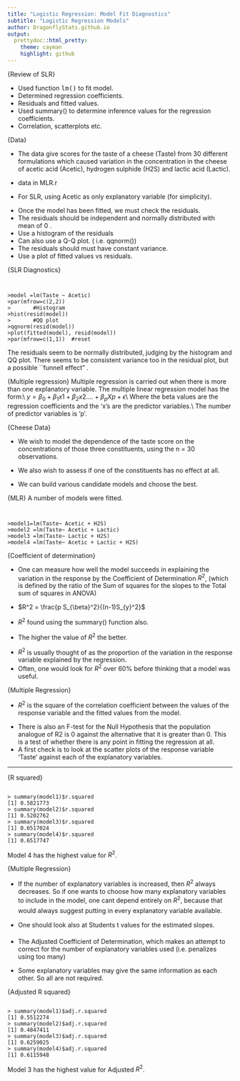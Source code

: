 ```yaml
---
title: "Logistic Regression: Model Fit Diagnostics"
subtitle: "Logistic Regression Models"
author: DragonflyStats.github.io
output:
  prettydoc::html_pretty:
    theme: cayman
    highlight: github
---
```

<!-- ############################################# -->
{Review of SLR}
<ul>
<li> Used function <tt>lm()</tt> to fit model.
<li> Determined regression coefficients.
<li> Residuals and fitted values.
<li> Used summary() to determine inference values for the regression coefficients.
<li> Correlation, scatterplots etc.
</ul>



<!-- ############################################# -->
{Data}
<ul>

<li>
The data give scores for the taste of a cheese (Taste) from 30 different formulations which caused variation
in the concentration in the cheese of acetic acid (Acetic), hydrogen sulphide (H2S)
and lactic acid (Lactic).

<li> data in MLR.r

<li> For SLR, using Acetic as only explanatory variable (for simplicity).
</ul>





\section{SLR Diagnostics}

<ul>
<li> Once the model has been fitted, we must check the residuals.
<li> The residuals should be independent and normally distributed with
mean of 0 .
<li> Use a histogram of the residuals
<li> Can also use a Q-Q plot. ( i.e. qqnorm())
<li> The residuals should must have constant variance.
<li> Use a plot of fitted values vs residuals.
</ul>


<!-- ############################################# -->

{SLR Diagnostics}
<pre><code>

>model =lm(Taste ~ Acetic)
>par(mfrow=c(2,2))
>       #Histogram
>hist(resid(model))
>       #QQ plot
>qqnorm(resid(model))
>plot(fitted(model), resid(model))
>par(mfrow=c(1,1))	#reset
</code></pre>

The residuals seem to be normally distributed, judging by the histogram and QQ plot.
There seems to be consistent variance too in the residual plot, but a possible ``funnell effect" .



<!-- ############################################# -->
 {Multiple regression}
Multiple regression is carried out when there is more than one
explanatory variable.
The multiple linear regression model has the form:\\
$y = \beta_{0} + \beta_{1}x1 + \beta_{2}x2 ....+ \beta_{p}Xp + \epsilon$\\
Where the beta values are the regression coefficients and the 'x's are the predictor variables.\\
The number of predictor variables is 'p'.



<!-- ############################################# -->
{Cheese Data}
<ul>

<li> We wish to model the dependence of the taste score
on the concentrations of those three constituents, using the n = 30 observations.

<li> We also wish to assess if one of the constituents has no effect at all.
<li> We can build various candidate models and choose the best.

</ul>

<!-- ############################################# -->

{MLR}
A number of models were fitted.
<pre><code>

>model1=lm(Taste~ Acetic + H2S)
>model2 =lm(Taste~ Acetic + Lactic)
>model3 =lm(Taste~ Lactic + H2S)
>model4 =lm(Taste~ Acetic + Lactic + H2S)
</code></pre>




<!-- ############################################# -->
 {Coefficient of determination}
<ul>
<li> One can measure how well the model succeeds in explaining the variation in the
response by the Coefficient of Determination $R^2$, (which is defined by the ratio of the
Sum of squares for the slopes to the Total sum of squares in ANOVA)

<li> $R^2 = \frac{p S_{\beta}^2}{(n-1)S_{y}^2}$

<li> $R^2$ found using the summary() function also.

<li> The higher the value of $R^2$ the better.

<li> $R^2$ is usually thought of as the proportion of the variation in the response variable
explained by the regression. <li> Often, one would look for $R^2$ over 60\% before thinking
that a model was useful.
</ul>

<!-- ############################################# -->
 {Multiple Regression}
<ul>
<li> $R^2$  is the square of the correlation coefficient between the values of the
response variable and the fitted values from the model.

<li> There is also an F-test for the Null Hypothesis that the population analogue of R2 is 0 against
the alternative that it is greater than 0. This is a test of whether there is any point in
fitting the regression at all.
<li> A first check is to look at the scatter plots of
the response variable Taste against each of the explanatory variables.
</ul>

<!-- ############################################# -->-----
{R squared}
<pre><code>
> summary(model1)$r.squared
[1] 0.5821773
> summary(model2)$r.squared
[1] 0.5202762
> summary(model3)$r.squared
[1] 0.6517024
> summary(model4)$r.squared
[1] 0.6517747
</code></pre>
Model 4 has the highest value for $R^2$.

<!-- ############################################# -->
 {Multiple Regression}
<ul>
<li> If the number of explanatory variables is increased, then $R^2$ always decreases.
 So if one wants to choose how many explanatory variables to include in the model,
one cant depend entirely on $R^2$, because that would always suggest putting in every
explanatory variable available.

<li> One should look also at Students t values for the estimated
slopes.

<li> The Adjusted Coefficient of Determination, which makes
an attempt to correct for the number of explanatory variables used (i.e. penalizes using too many)

<li> Some explanatory variables may give the same information as each other. So all are not required.


</ul>

<!-- ############################################# -->

{Adjusted R squared}
<pre><code>
> summary(model1)$adj.r.squared
[1] 0.5512274
> summary(model2)$adj.r.squared
[1] 0.4847411
> summary(model3)$adj.r.squared
[1] 0.6259025
> summary(model4)$adj.r.squared
[1] 0.6115948
</code></pre>
Model 3 has the highest value for Adjusted $R^2$.

